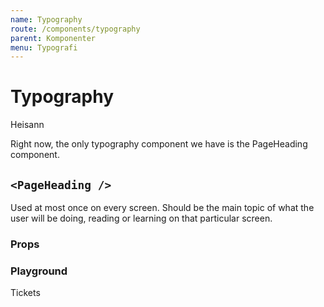 ```yaml
---
name: Typography
route: /components/typography
parent: Komponenter
menu: Typografi
---
```



# Typography

<PageHeading>Heisann</PageHeading>

Right now, the only typography component we have is the PageHeading component.

## `<PageHeading />`

Used at most once on every screen. Should be the main topic of what the user will be doing,
reading or learning on that particular screen.

### Props

<Props of={PageHeading} />

### Playground

<Playground>
  <PageHeading>Tickets</PageHeading>
</Playground>
